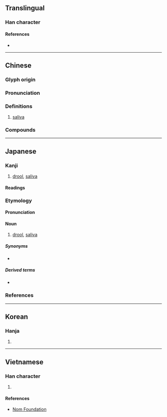 {{character info/new}}
==Translingual==

===Han character===
{{Han char|rn=85|rad=水|as=06|sn=9|four=32141|canj=ENKM,ENKV|ids=⿰氵延}}

====References====
* {{Han ref|kx=0626.210|dkj=17536|dj=1029.020|hdz=31610.010|uh=6D8E|ud=28046|bh=B243|bd=45635}}

----

==Chinese==
{{zh-forms}}

===Glyph origin===
{{Han etym}}

===Pronunciation===
{{zh-pron
|m=xián
|m-s=xuan2
|c=jin4
|h=pfs=lân
|mn=siân/twv:iân
|mn-t=ieng6/iang6
|w=3xxi
|mc=y
|oc=y
|cat=n
}}

{{attention|hak|please check - L initial?}}

===Definitions===
{{zh-hanzi}}

# [[saliva]]

===Compounds===
{{zh-der|垂涎|刮涎|垂涎三尺|垂涎欲滴|涎涎鄧鄧|涎言涎語|涎皮賴臉|涎臉涎皮|涎尾|涎鄧鄧|涎臉|染指垂涎|流涎|涎水|涎瞪瞪|涎沫|流涎症|野狐涎|饞涎欲垂|饞涎欲滴|龍涎香|黏涎子|饞涎|頑涎|龍涎}}

----

==Japanese==

===Kanji===
{{ja-kanji|grade=|rs=水07}}

# [[drool]], [[saliva]]

====Readings====
{{ja-readings
|on=せん, えん
|kun=よだれ-
}}

===Etymology===
{{ja-kanjitab|よだれ|yomi=k}}
{{rfe|ja}}

====Pronunciation====
{{ja-pron|よだれ|y=k|acc=0|acc_ref=DJR}}

====Noun====
{{ja-noun|よだれ}}

# [[drool]], [[saliva]]

=====Synonyms=====
* {{ja-r|唾液|だえき}}

=====Derived terms=====
* {{ja-r|涎掛け|よだれかけ|[[baby apron]], [[bib]]}}

===References===
<references/>

{{C|ja|Bodily fluids}}

----

==Korean==

===Hanja===
{{ko-hanja|hangeul=연|eumhun=|rv=yeon|mr=yŏn|y=yen}}

# {{defn|lang=ko|sort=水07}}

----

==Vietnamese==

===Han character===
{{vi-readings|rs=水07| hanviet = diên}}

# {{defn|lang=vi|sort=水07}}

====References====
* [http://nomfoundation.org/common/nom_details.php?codepoint=6d8e Nom Foundation]